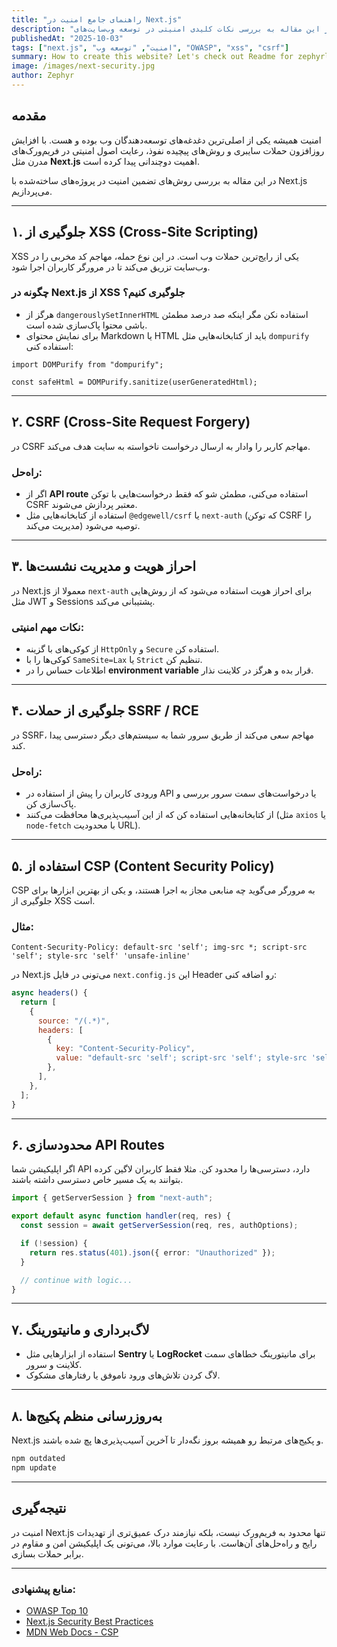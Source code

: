 ```yaml
---
title: "راهنمای جامع امنیت در Next.js"
description: "در این مقاله به بررسی نکات کلیدی امنیتی در توسعه وب‌سایت‌های Next.js می‌پردازیم تا از اطلاعات کاربران محافظت شود و از آسیب‌پذیری‌های رایج جلوگیری گردد."
publishedAt: "2025-10-03"
tags: ["next.js", "امنیت", "توسعه وب", "OWASP", "xss", "csrf"]
summary: How to create this website? Let's check out Readme for zephyrlin.me!
image: /images/next-security.jpg
author: Zephyr
---
```


## مقدمه

امنیت همیشه یکی از اصلی‌ترین دغدغه‌های توسعه‌دهندگان وب بوده و هست. با افزایش روزافزون حملات سایبری و روش‌های پیچیده نفوذ، رعایت اصول امنیتی در فریم‌ورک‌های مدرن مثل **Next.js** اهمیت دوچندانی پیدا کرده است.

در این مقاله به بررسی روش‌های تضمین امنیت در پروژه‌های ساخته‌شده با Next.js می‌پردازیم.

---

## ۱. جلوگیری از XSS (Cross-Site Scripting)

XSS یکی از رایج‌ترین حملات وب است. در این نوع حمله، مهاجم کد مخربی را در وب‌سایت تزریق می‌کند تا در مرورگر کاربران اجرا شود.

### چگونه در Next.js از XSS جلوگیری کنیم؟

- هرگز از `dangerouslySetInnerHTML` استفاده نکن مگر اینکه صد درصد مطمئن باشی محتوا پاک‌سازی شده است.
- برای نمایش محتوای Markdown یا HTML باید از کتابخانه‌هایی مثل `dompurify` استفاده کنی:

```tsx
import DOMPurify from "dompurify";

const safeHtml = DOMPurify.sanitize(userGeneratedHtml);
````

---

## ۲. CSRF (Cross-Site Request Forgery)

در CSRF مهاجم کاربر را وادار به ارسال درخواست ناخواسته به سایت هدف می‌کند.

### راه‌حل:

* اگر از **API route** استفاده می‌کنی، مطمئن شو که فقط درخواست‌هایی با توکن CSRF معتبر پردازش می‌شوند.
* استفاده از کتابخانه‌هایی مثل `@edgewell/csrf` یا `next-auth` (که توکن CSRF را مدیریت می‌کند) توصیه می‌شود.

---

## ۳. احراز هویت و مدیریت نشست‌ها

در Next.js معمولا از `next-auth` برای احراز هویت استفاده می‌شود که از روش‌هایی مثل JWT و Sessions پشتیبانی می‌کند.

### نکات مهم امنیتی:

* از کوکی‌های با گزینه `HttpOnly` و `Secure` استفاده کن.
* کوکی‌ها را با `SameSite=Lax` یا `Strict` تنظیم کن.
* اطلاعات حساس را در **environment variable** قرار بده و هرگز در کلاینت نذار.

---

## ۴. جلوگیری از حملات SSRF / RCE

در SSRF، مهاجم سعی می‌کند از طریق سرور شما به سیستم‌های دیگر دسترسی پیدا کند.

### راه‌حل:

* ورودی کاربران را پیش از استفاده در API یا درخواست‌های سمت سرور بررسی و پاک‌سازی کن.
* از کتابخانه‌هایی استفاده کن که از این آسیب‌پذیری‌ها محافظت می‌کنند (مثل `axios` یا `node-fetch` با محدودیت URL).

---

## ۵. استفاده از CSP (Content Security Policy)

CSP به مرورگر می‌گوید چه منابعی مجاز به اجرا هستند، و یکی از بهترین ابزارها برای جلوگیری از XSS است.

### مثال:

```http
Content-Security-Policy: default-src 'self'; img-src *; script-src 'self'; style-src 'self' 'unsafe-inline'
```

در Next.js می‌تونی در فایل `next.config.js` این Header رو اضافه کنی:

```js
async headers() {
  return [
    {
      source: "/(.*)",
      headers: [
        {
          key: "Content-Security-Policy",
          value: "default-src 'self'; script-src 'self'; style-src 'self' 'unsafe-inline'",
        },
      ],
    },
  ];
}
```

---

## ۶. محدودسازی API Routes

اگر اپلیکیشن شما API دارد، دسترسی‌ها را محدود کن. مثلا فقط کاربران لاگین کرده بتوانند به یک مسیر خاص دسترسی داشته باشند.

```ts
import { getServerSession } from "next-auth";

export default async function handler(req, res) {
  const session = await getServerSession(req, res, authOptions);

  if (!session) {
    return res.status(401).json({ error: "Unauthorized" });
  }

  // continue with logic...
}
```

---

## ۷. لاگ‌برداری و مانیتورینگ

* استفاده از ابزارهایی مثل **Sentry** یا **LogRocket** برای مانیتورینگ خطاهای سمت کلاینت و سرور.
* لاگ کردن تلاش‌های ورود ناموفق یا رفتارهای مشکوک.

---

## ۸. به‌روزرسانی منظم پکیج‌ها

Next.js و پکیج‌های مرتبط رو همیشه بروز نگه‌دار تا آخرین آسیب‌پذیری‌ها پچ شده باشند.

```bash
npm outdated
npm update
```

---

## نتیجه‌گیری

امنیت در Next.js تنها محدود به فریم‌ورک نیست، بلکه نیازمند درک عمیق‌تری از تهدیدات رایج و راه‌حل‌های آن‌هاست. با رعایت موارد بالا، می‌تونی یک اپلیکیشن امن و مقاوم در برابر حملات بسازی.

---

### منابع پیشنهادی:

* [OWASP Top 10](https://owasp.org/www-project-top-ten/)
* [Next.js Security Best Practices](https://nextjs.org/docs/advanced-features/security)
* [MDN Web Docs - CSP](https://developer.mozilla.org/en-US/docs/Web/HTTP/CSP)

